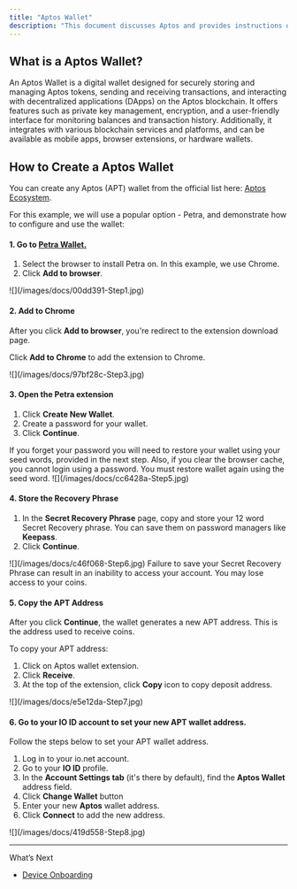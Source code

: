 ```yaml
---
title: "Aptos Wallet"
description: "This document discusses Aptos and provides instructions on how to create a Aptos Wallet."
---
```


## What is a Aptos Wallet?

An Aptos Wallet is a digital wallet designed for securely storing and managing Aptos tokens, sending and receiving transactions, and interacting with decentralized applications (DApps) on the Aptos blockchain. It offers features such as private key management, encryption, and a user-friendly interface for monitoring balances and transaction history. Additionally, it integrates with various blockchain services and platforms, and can be available as mobile apps, browser extensions, or hardware wallets.

## How to Create a Aptos Wallet

You can create any Aptos (APT) wallet from the official list here: [Aptos Ecosystem](https://aptosfoundation.org/ecosystem/projects/wallets).

For this example, we will use a popular option - Petra, and demonstrate how to configure and use the wallet:

#### 1. Go to [Petra Wallet.](https://petra.app/)

1. Select the browser to install Petra on. In this example, we use Chrome.
2. Click **Add to browser**.

<Frame>
![](/images/docs/00dd391-Step1.jpg)
</Frame>

#### 2. Add to Chrome

After you click **Add to browser**, you're redirect to the extension download page.

Click **Add to Chrome** to add the extension to Chrome.

<Frame>
![](/images/docs/97bf28c-Step3.jpg)
</Frame>

#### 3. Open the Petra extension

1. Click **Create New Wallet**.
2. Create a password for your wallet.
3. Click **Continue**.

<Info>
If you forget your password you will need to restore your wallet using your seed words, provided in the next step. Also, if you clear the browser cache, you cannot login using a password. You must restore wallet again using the seed word.
</Info>

<Frame>
![](/images/docs/cc6428a-Step5.jpg)
</Frame>

#### 4. Store the Recovery Phrase

1. In the **Secret Recovery Phrase** page, copy and store your 12 word Secret Recovery phrase. You can save them on password managers like **Keepass**.
2. Click **Continue**.

<Frame>
![](/images/docs/c46f068-Step6.jpg)
</Frame>

<Warning>
Failure to save your Secret Recovery Phrase can result in an inability to access your account. You may lose access to your coins.
</Warning>

#### 5. Copy the APT Address

After you click **Continue**, the wallet generates a new APT address. This is the address used to receive coins.

To copy your APT address:

1. Click on Aptos wallet extension.
2. Click **Receive**.
3. At the top of the extension, click **Copy** icon to copy deposit address.

<Frame>
![](/images/docs/e5e12da-Step7.jpg)
</Frame>

#### 6. Go to your IO ID account to set your new APT wallet address.

Follow the steps below to set your APT wallet address.

1. Log in to your io.net account.
2. Go to your **IO ID** profile.
3. In the **Account Settings tab** (it's there by default), find the **Aptos Wallet** address field.
4. Click **Change Wallet** button
5. Enter your new **Aptos** wallet address.
6. Click **Connect** to add the new address.

<Frame>
![](/images/docs/419d558-Step8.jpg)
</Frame>

***

What’s Next

* [Device Onboarding](/docs/device-onboarding)
